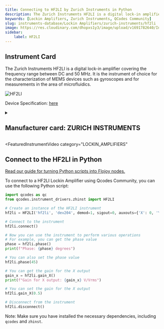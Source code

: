 ```yaml
---
title: Connecting to HF2LI by Zurich Instruments in Python
description: The Zurich Instruments HF2LI is a digital lock-in amplifier covering the frequency range between DC and 50 MHz. It is the instrument of choice for the characterization of MEMS devices such as gyroscopes and for measurements in the area of microfluidics.
keywords: [Lockin Amplifiers, Zurich Instruments, QCodes Community] 
slug: instruments-database/Lockin Amplifiers/zurich-instruments/hf2li 
image: https://res.cloudinary.com/dhopxs1y3/image/upload/v1691782640/Instruments/Lockin%20Amplifiers/HF2LI/HF2LI.webp
sidebar:
    label: HF2LI 
---
```



## Instrument Card

The Zurich Instruments HF2LI is a digital lock-in amplifier covering the frequency range between DC and 50 MHz. It is the instrument of choice for the characterization of MEMS devices such as gyroscopes and for measurements in the area of microfluidics.

![HF2LI](https://res.cloudinary.com/dhopxs1y3/image/upload/v1691782640/Instruments/Lockin%20Amplifiers/HF2LI/HF2LI.webp)

Device Specification: [here](https://lasphotonics.com/wp-content/uploads/2020/12/zi_hf2li_leaflet_web.pdf)

<details style={{ marginTop: "15px"}}>
<summary><h2 style={{display:'inline'}}>Manufacturer card: ZURICH INSTRUMENTS</h2></summary>

![ZURICH INSTRUMENTS](https://res.cloudinary.com/dhopxs1y3/image/upload/v1692806207/Instruments/Vendor%20Logos/Zurich_Instruments.png)

Zurich Instruments Ltd. is a privately owned company developing and selling advanced test and measurement instruments equipped with software for dynamic signal analysis.

- Headquarters: Switzerland
- Yearly Revenue (millions, USD): 38
- Vendor Website: [here](https://www.zhinst.com/americas/en)

</details>


<FeaturedInstrumentVideo
  category="LOCKIN_AMPLIFIERS"
></FeaturedInstrumentVideo>

## Connect to the HF2LI in Python

[Read our guide for turning Python scripts into Flojoy nodes.](https://docs.flojoy.ai/contribution/blocks/custom-flojoy-block/)



<Tabs>
<TabItem value="Flojoy" label="Flojoy" className="flojoy-instrument-tabs">

<SectionsCard category="LOCKIN_AMPLIFIERS" manufacturer="Zurich Instruments"></SectionsCard>

</TabItem>
<TabItem value="QCodes Community" label="QCodes Community">

To connect to a HF2LI Lockin Amplifier using Qcodes Community, you can use the following Python script:

```python
import qcodes as qc
from qcodes.instrument_drivers.zhinst import HF2LI

# Create an instance of the HF2LI instrument
hf2li = HF2LI('hf2li', 'dev204', demod=1, sigout=0, auxouts={'X': 0, 'Y': 3})

# Connect to the instrument
hf2li.connect()

# Now you can use the instrument to perform various operations
# For example, you can get the phase value
phase = hf2li.phase()
print(f"Phase: {phase} degrees")

# You can also set the phase value
hf2li.phase(45)

# You can get the gain for the X output
gain_x = hf2li.gain_X()
print(f"Gain for X output: {gain_x} V/Vrms")

# You can set the gain for the X output
hf2li.gain_X(0.5)

# Disconnect from the instrument
hf2li.disconnect()
```

Note: Make sure you have installed the necessary dependencies, including `qcodes` and `zhinst`.

</TabItem>
</Tabs>